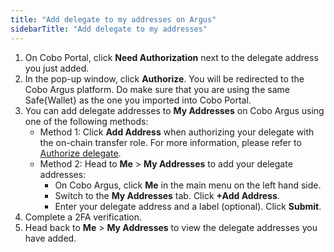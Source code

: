 ```yaml
---
title: "Add delegate to my addresses on Argus"
sidebarTitle: "Add delegate to my addresses"
---
```


1. On Cobo Portal, click **Need Authorization** next to the delegate address you just added.
2. In the pop-up window, click **Authorize**. You will be redirected to the Cobo Argus platform. Do make sure that you are using the same Safe&#123;Wallet&#125; as the one you imported into Cobo Portal.
3. You can add delegate addresses to **My Addresses** on Cobo Argus using one of the following methods:
    - Method 1: Click **Add Address** when authorizing your delegate with the on-chain transfer role.  For more information, please refer to [Authorize delegate](/portal/smart-contract-wallets/authorize-delegate).
    - Method 2: Head to **Me** > **My Addresses** to add your delegate addresses:
        - On Cobo Argus, click **Me** in the main menu on the left hand side.
        - Switch to the **My Addresses** tab. Click **+Add Address**.
        - Enter your delegate address and a label (optional). Click **Submit**.
4. Complete a 2FA verification.
5. Head back to **Me** > **My Addresses** to view the delegate addresses you have added.
